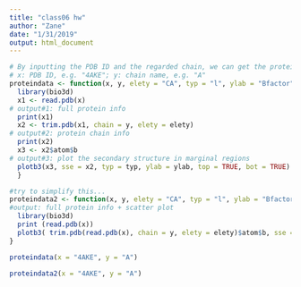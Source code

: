 ```yaml
---
title: "class06 hw"
author: "Zane"
date: "1/31/2019"
output: html_document
---
```



```r
# By inputting the PDB ID and the regarded chain, we can get the protein info and the standard scatter plot of secondary structure in the marginal regions.
# x: PDB ID, e.g. "4AKE"; y: chain name, e.g. "A"
proteindata <- function(x, y, elety = "CA", typ = "l", ylab = "Bfactor") {
  library(bio3d)
  x1 <- read.pdb(x)
# output#1: full protein info
  print(x1)
  x2 <- trim.pdb(x1, chain = y, elety = elety)
# output#2: protein chain info
  print(x2)
  x3 <- x2$atom$b
# output#3: plot the secondary structure in marginal regions
  plotb3(x3, sse = x2, typ = typ, ylab = ylab, top = TRUE, bot = TRUE)
  }
```
```r
#try to simplify this...
proteindata2 <- function(x, y, elety = "CA", typ = "l", ylab = "Bfactor") {
#output: full protein info + scatter plot
  library(bio3d)
  print (read.pdb(x))
  plotb3( trim.pdb(read.pdb(x), chain = y, elety = elety)$atom$b, sse = trim.pdb(read.pdb(x), chain = y, elety = elety), typ = typ, ylab = ylab, top = TRUE, bot = TRUE)
}

```



```r
proteindata(x = "4AKE", y = "A")
```


```r
proteindata2(x = "4AKE", y = "A")
```

